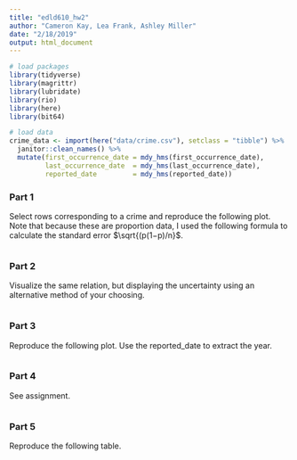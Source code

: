 ```yaml
---
title: "edld610_hw2"
author: "Cameron Kay, Lea Frank, Ashley Miller"
date: "2/18/2019"
output: html_document
---
```


```r
# load packages
library(tidyverse)
library(magrittr)
library(lubridate)
library(rio)
library(here)
library(bit64)

# load data
crime_data <- import(here("data/crime.csv"), setclass = "tibble") %>%
  janitor::clean_names() %>%
  mutate(first_occurrence_date = mdy_hms(first_occurrence_date),
         last_occurrence_date  = mdy_hms(last_occurrence_date),
         reported_date         = mdy_hms(reported_date))
```

### Part 1

Select rows corresponding to a crime and reproduce the following plot. Note that because these are proportion data, I used the following formula to calculate the standard error $\sqrt{(p(1−p)/n}$.

```r

```

### Part 2

Visualize the same relation, but displaying the uncertainty using an alternative method of your choosing.

```r

```

### Part 3

Reproduce the following plot. Use the reported_date to extract the year.

```r

```

### Part 4

See assignment.

```r

```

### Part 5

Reproduce the following table.

```r

```